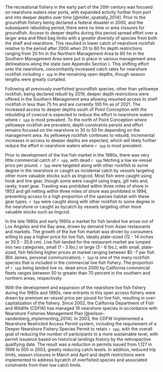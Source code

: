 The recreational fishery in the early part of the 20th century was focused on nearshore waters near ports, with expanded activity further from port and into deeper depths over time [@miller_spatially_2014]. Prior to the groundfish fishery being declared a federal disaster in 2000, and the subsequent rebuilding period, there were no time or area closures for groundfish. Access to deeper depths during this period spread effort over a larger area and filled bag limits with a greater diversity of species from both the shelf and nearshore. This resulted in lower catch of nearshore rockfish relative to the period after 2000 when 20 to 60 fm depth restrictions ranging from 20 fm in the Northern Management Area to 60 fm in the Southern Management Area were put in place in various management area delineations along the state (see Appendix Section \ref{ca-man}). This shifting effort onto the nearshore, concomitantly increased catch rates for nearshore rockfish including `r spp` in the remaining open depths, though season lengths were greatly curtailed.   

Following  all previously overfished groundfish species, other than yelloweye rockfish, being declared rebuilt by 2019, deeper depth restrictions were offered in the Southern Management area allowing resumed access to shelf rockfish in less than 75 fm and are currently 100 fm as of 2021. The increased access to deeper depths south of Point Conception with the rebuilding of cowcod is expected to reduce the effort in nearshore waters where `r spp` is most prevalent.  To the north of Point Conception where yelloweye rockfish are prevalent, depth constraints persist and effort remains focused on the nearshore in 30 to 50 fm depending on the management area.  As yelloweye rockfish continues to rebuild, incremental increases in access to deeper depths are expected, which will likely further reduce the effort in nearshore waters where `r spp` is most prevalent.

Prior to development of the live fish market in the 1980s, there was very little commercial catch of `r spp`, with dead `r spp` fetching a low ex-vessel price per pound. `r Spp` were targeted along with other rockfish to some degree in the nearshore or caught as incidental catch by vessels targeting other more valuable stocks such as lingcod.  Most fish were caught using hook and line gear, though some were caught using traps, gill nets and, rarely, trawl gear. Trawling was prohibited within three miles of shore in 1953 and gill netting within three miles of shore was prohibited in 1994, preventing access to a high proportion of the species habitat with these gear types. `r Spp` were caught along with other rockfish to some degree in the nearshore or caught as bycatch by vessels targeting other more valuable stocks such as lingcod.

In the late 1980s and early 1990s a market for fish landed live arose out of Los Angeles and the Bay area, driven by demand from Asian restaurants and markets. The growth of the live fish market was driven by consumers willing to pay a higher price for live fish, ideally plate-sized (12 - 14 inches or 30.5 - 35.6 cm). Live fish landed for the restaurant market are lumped into two categories, small (1 - 3 lbs.) or large (3 - 6 lbs.), with small, plate-sized, fish fetching higher prices at market ranging between $5 -7 per fish (Bill James, personal communication). `r Spp` is one of the many rockfish species that is included in the commercial live fish fishery. The proportion of `r spp` being landed live vs. dead since 2000 by California commercial fleets ranges between 50 to greater than 70 percent in the southern and northern areas, respectively. 
 
With the development and expansion of the nearshore live fish fishery during the 1980s and 1990s, new entrants in this open access fishery were drawn by premium ex-vessel price per pound for live fish, resulting in over-capitalization of the fishery. Since 2002, the California Department of Fish and Wildlife (CDFW) has managed 19 nearshore species in accordance with Nearshore Fisheries Management Plan [@wilson-vandenberg_implementing_2014]. In 2003, the CDFW implemented a Nearshore Restricted Access Permit system, including the requirement of a Deeper Nearshore Fishery Species Permit to retain `r spp`, with the overall goal of reducing the number of participants to a more sustainable level, with permit issuance based on historical landings history by the retrospective qualifying date.  The result was a reduction in permits issued from 1,127 in 1999 to 505 in 2003, greatly reducing catch levels. In addition, reduced trip limits, season closures in March and April and depth restrictions were implemented to address bycatch of overfished species and associated constraints from their low catch limits.   
 
 